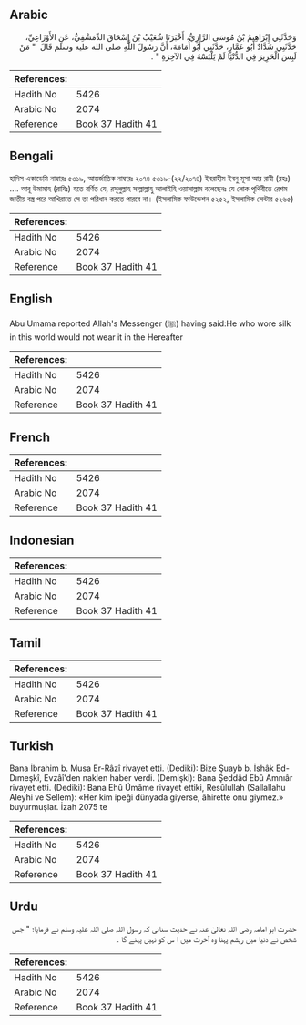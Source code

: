 ## Arabic


<div dir="rtl" lang="ar" style={{fontSize:'larger',backgroundColor:'#f8f9fa',padding:20}}>
وَحَدَّثَنِي إِبْرَاهِيمُ بْنُ مُوسَى الرَّازِيُّ، أَخْبَرَنَا شُعَيْبُ بْنُ إِسْحَاقَ الدِّمَشْقِيُّ، عَنِ الأَوْزَاعِيِّ، حَدَّثَنِي شَدَّادٌ أَبُو عَمَّارٍ، حَدَّثَنِي أَبُو أُمَامَةَ، أَنَّ رَسُولَ اللَّهِ صلى الله عليه وسلم قَالَ ‏ "‏ مَنْ لَبِسَ الْحَرِيرَ فِي الدُّنْيَا لَمْ يَلْبَسْهُ فِي الآخِرَةِ ‏"‏ ‏.‏
</div>
<div style={{backgroundColor:'#f8f9fa',padding:20, marginBottom: 10}}><table> <thead> <tr> <th>References:</th> <th></th> </tr> </thead> <tbody><tr><td>Hadith No</td><td>5426</td></tr><tr><td>Arabic No</td><td>2074</td></tr><tr><td>Reference</td><td>Book 37 Hadith 41</td></tr></tbody></table></div>

## Bengali


<div dir="ltr" lang="bn" style={{fontSize:'larger',backgroundColor:'#f8f9fa',padding:20}}>
হাদিস একাডেমি নাম্বারঃ ৫৩১৯, আন্তর্জাতিক নাম্বারঃ ২০৭৪ ৫৩১৯-(২২/২০৭৪) ইবরাহীম ইবনু মূসা আর রাযী (রহঃ) …. আবূ উমামাহ (রাযিঃ) হতে বর্ণিত যে, রসূলুল্লাহ সাল্লাল্লাহু আলাইহি ওয়াসাল্লাম বলেছেনঃ যে লোক পৃথিবীতে রেশম জাতীয় বস্ত্র পরে আখিরাতে সে তা পরিধান করতে পারবে না। (ইসলামিক ফাউন্ডেশন ৫২৫২, ইসলামিক সেন্টার ৫২৬৫)
</div>
<div style={{backgroundColor:'#f8f9fa',padding:20, marginBottom: 10}}><table> <thead> <tr> <th>References:</th> <th></th> </tr> </thead> <tbody><tr><td>Hadith No</td><td>5426</td></tr><tr><td>Arabic No</td><td>2074</td></tr><tr><td>Reference</td><td>Book 37 Hadith 41</td></tr></tbody></table></div>

## English


<div dir="ltr" lang="en" style={{fontSize:'larger',backgroundColor:'#f8f9fa',padding:20}}>
Abu Umama reported Allah's Messenger (ﷺ) having said:He who wore silk in this world would not wear it in the Hereafter
</div>
<div style={{backgroundColor:'#f8f9fa',padding:20, marginBottom: 10}}><table> <thead> <tr> <th>References:</th> <th></th> </tr> </thead> <tbody><tr><td>Hadith No</td><td>5426</td></tr><tr><td>Arabic No</td><td>2074</td></tr><tr><td>Reference</td><td>Book 37 Hadith 41</td></tr></tbody></table></div>

## French


<div dir="ltr" lang="fr" style={{fontSize:'larger',backgroundColor:'#f8f9fa',padding:20}}>

</div>
<div style={{backgroundColor:'#f8f9fa',padding:20, marginBottom: 10}}><table> <thead> <tr> <th>References:</th> <th></th> </tr> </thead> <tbody><tr><td>Hadith No</td><td>5426</td></tr><tr><td>Arabic No</td><td>2074</td></tr><tr><td>Reference</td><td>Book 37 Hadith 41</td></tr></tbody></table></div>

## Indonesian


<div dir="ltr" lang="id" style={{fontSize:'larger',backgroundColor:'#f8f9fa',padding:20}}>

</div>
<div style={{backgroundColor:'#f8f9fa',padding:20, marginBottom: 10}}><table> <thead> <tr> <th>References:</th> <th></th> </tr> </thead> <tbody><tr><td>Hadith No</td><td>5426</td></tr><tr><td>Arabic No</td><td>2074</td></tr><tr><td>Reference</td><td>Book 37 Hadith 41</td></tr></tbody></table></div>

## Tamil


<div dir="ltr" lang="ta" style={{fontSize:'larger',backgroundColor:'#f8f9fa',padding:20}}>

</div>
<div style={{backgroundColor:'#f8f9fa',padding:20, marginBottom: 10}}><table> <thead> <tr> <th>References:</th> <th></th> </tr> </thead> <tbody><tr><td>Hadith No</td><td>5426</td></tr><tr><td>Arabic No</td><td>2074</td></tr><tr><td>Reference</td><td>Book 37 Hadith 41</td></tr></tbody></table></div>

## Turkish


<div dir="ltr" lang="tr" style={{fontSize:'larger',backgroundColor:'#f8f9fa',padding:20}}>
Bana İbrahim b. Musa Er-Râzî rivayet etti. (Dediki): Bize Şuayb b. İshâk Ed-Dımeşkî, Evzâî'den naklen haber verdi. (Demişki): Bana Şeddâd Ebû Amnıâr rivayet etti. (Dediki): Bana Ehû Ümâme rivayet ettiki, Resûlullah (Sallallahu Aleyhi ve Sellem): «Her kim ipeği dünyada giyerse, âhirette onu giymez.» buyurmuşlar. İzah 2075 te
</div>
<div style={{backgroundColor:'#f8f9fa',padding:20, marginBottom: 10}}><table> <thead> <tr> <th>References:</th> <th></th> </tr> </thead> <tbody><tr><td>Hadith No</td><td>5426</td></tr><tr><td>Arabic No</td><td>2074</td></tr><tr><td>Reference</td><td>Book 37 Hadith 41</td></tr></tbody></table></div>

## Urdu


<div dir="rtl" lang="ur" style={{fontSize:'larger',backgroundColor:'#f8f9fa',padding:20}}>
حضرت ابو امامہ رضی اللہ تعالیٰ عنہ نے حدیث سنائی کہ رسول اللہ صلی اللہ علیہ وسلم نے فرمایا؛ " جس شخص نے دنیا میں ریشم پہنا وہ آخرت میں ا س کو نہیں پہنے گا ۔
</div>
<div style={{backgroundColor:'#f8f9fa',padding:20, marginBottom: 10}}><table> <thead> <tr> <th>References:</th> <th></th> </tr> </thead> <tbody><tr><td>Hadith No</td><td>5426</td></tr><tr><td>Arabic No</td><td>2074</td></tr><tr><td>Reference</td><td>Book 37 Hadith 41</td></tr></tbody></table></div>